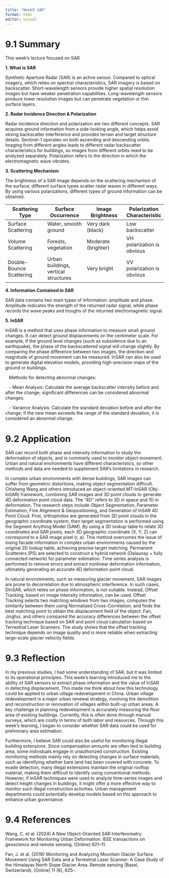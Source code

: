 ```yaml
---
title: "Week9 SAR"
format: html
editor: visual
---
```


# 9.1 Summary

This week's lecture focused on SAR

**1. What is SAR** 

Synthetic Aperture Radar (SAR) is an active sensor. Compared to optical imagery, which relies on spectral characteristics, SAR imagery is based on backscatter. Short-wavelength sensors provide higher spatial resolution images but have weaker penetration capabilities. Long-wavelength sensors produce lower resolution images but can penetrate vegetation or thin surface layers.

**2. Radar Incidence Direction & Polarization** 

Radar incidence direction and polarization are two different concepts. SAR acquires ground information from a side-looking angle, which helps avoid strong backscatter interference and provides terrain and target structure details. Sentinel-1 operates on both ascending and descending orbits. Imaging from different angles leads to different radar backscatter characteristics for buildings, so images from different orbits need to be analyzed separately. Polarization refers to the direction in which the electromagnetic wave vibrates.

**3. Scattering Mechanism** 

The brightness of a SAR image depends on the scattering mechanism of the surface; different surface types scatter radar waves in different ways. By using various polarizations, different types of ground information can be obtained. 

| Scattering Type | Surface Occurrence | Image Brightness | Polarization Characteristic |
|------------------|------------------|------------------|------------------|
| Surface Scattering | Water, smooth ground | Very dark (black) | Low backscatter |
| Volume Scattering | Forests, vegetation | Moderate (brighter) | VH polarization is obvious |
| Double-Bounce Scattering | Urban buildings, vertical structures | Very bright | VV polarization is obvious |

**4. Information Contained in SAR** 

SAR data contains two main types of information: amplitude and phase. Amplitude indicates the strength of the returned radar signal, while phase records the wave peaks and troughs of the returned electromagnetic signal.

**5. InSAR** 

InSAR is a method that uses phase information to measure small ground changes. It can detect ground displacements on the centimeter scale. For example, if the ground level changes (such as subsidence due to an earthquake), the phase of the backscattered signal will change slightly. By comparing the phase difference between two images, the direction and magnitude of ground movement can be measured. InSAR can also be used to generate digital elevation models, providing high-precision maps of the ground or buildings. 

   Methods for detecting abnormal changes: 

   - Mean Analysis: Calculate the average backscatter intensity before and after the change; significant differences can be considered abnormal changes. 

   - Variance Analysis: Calculate the standard deviation before and after the change; if the new mean exceeds the range of the standard deviation, it is considered an abnormal change.

# 9.2 Application

SAR can record both phase and intensity information to study the deformation of objects, and is commonly used to monitor object movement. Urban and natural environments have different characteristics, so other methods and data are needed to supplement SAR's limitations in research.

In complex urban environments with dense buildings, SAR images can suffer from geometric distortions, making object segmentation difficult. Chisheng Wang and others introduced an object-oriented MT-InSAR (Obj-InSAR) framework, combining SAR images and 3D point clouds to generate 4D deformation point cloud data. The "4D" refers to 3D in space and 1D in deformation. The research steps include Object Segmentation, Parameter Estimation, Fine Alignment & Geopositioning, and Generation of InSAR 4D Point Cloud. First, orthophotos are generated from 3D point clouds in the geographic coordinate system, then target segmentation is performed using the Segment Anything Model (SAM). By using a 3D lookup table to relate 3D coordinates and SAR pixels, each 3D geographic coordinate (X, Y, Z) can correspond to a SAR image pixel (r, a). This method overcomes the issue of losing facade information in complex urban environments caused by the original 2D lookup table, achieving precise target matching. Permanent Scatterers (PS) are selected to construct a hybrid network (Delaunay + fully connected network) for parameter estimation. Time series analysis is performed to remove errors and extract nonlinear deformation information, ultimately generating an accurate 4D deformation point cloud.

In natural environments, such as measuring glacier movement, SAR images are prone to decorrelation due to atmospheric interference. In such cases, DInSAR, which relies on phase information, is not suitable. Instead, Offset Tracking, based on image intensity information, can be used. Offset Tracking selects two matching windows from two images, computes the similarity between them using Normalized Cross-Correlation, and finds the best matching point to obtain the displacement field of the object. Fan, Jinghui, and others compared the accuracy differences between the offset tracking technique based on SAR and point cloud calculation based on Terrestrial Laser Scanners. The study shows that the offset tracking technique depends on image quality and is more reliable when extracting large-scale glacier velocity fields.

# 9.3 Reflection

In my previous studies, I had some understanding of SAR, but it was limited to its operational principles. This week’s learning introduced me to the ability of SAR sensors to extract phase information and the value of InSAR in detecting displacement. This made me think about how this technology could be applied to urban village redevelopment in China. Urban village redevelopment is a major urban renewal strategy, involving the demolition and reconstruction or renovation of villages within built-up urban areas. A key challenge in planning redevelopment is accurately measuring the floor area of existing buildings. Currently, this is often done through manual surveys, which are costly in terms of both labor and resources. Through this week’s learning, I began to consider whether SAR data could be used for preliminary area estimation.

Furthermore, I believe SAR could also be useful for monitoring illegal building extensions. Since compensation amounts are often tied to building area, some individuals engage in unauthorized construction. Existing monitoring methods mainly rely on detecting changes in surface materials, such as identifying whether bare land has been covered with concrete. To evade detection, many illegal extensions maintain the original rooftop material, making them difficult to identify using conventional methods. However, if InSAR techniques were used to analyze time-series images and detect height changes in buildings, it might offer a more effective way to monitor such illegal construction activities. Urban management departments could potentially develop models based on this approach to enhance urban governance.

# 9.4 References

Wang, C. et al. (2024) A New Object-Oriented SAR Interferometry Framework for Monitoring Urban Deformation. IEEE transactions on geoscience and remote sensing. \[Online\] 621–11.

Fan, J. et al. (2019) Monitoring and Analyzing Mountain Glacier Surface Movement Using SAR Data and a Terrestrial Laser Scanner: A Case Study of the Himalayas North Slope Glacier Area. Remote sensing (Basel, Switzerland). \[Online\] 11 (6), 625-.
